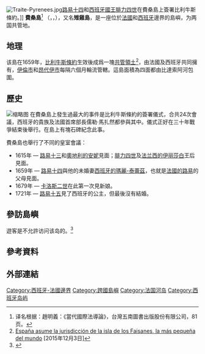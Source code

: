 {{Infobox island
| name             = 費桑島
| native name      = Isla de los Faisanes <br /> Île des Faisans <br /> Konpantzia
| image name       = Isla_de_los_Faisanes-edited.jpg
| image caption    = 中間是費桑島，左邊是西班牙伊倫市，右面是法國昂代伊市
| map = 
| nickname         = 
| location         = [[法國|法國]]及[[西班牙|西班牙]]{{Link-en|法國－西班牙邊界|France–Spain border|邊界}}<br>[[比達索阿河|比達索阿河]]
| coordinates      =
| archipelago      = 
| total islands    = 
| major islands    = 
| area_km2         = 0.00682<ref name=wullms2012propuesta>{{cite book|author=Jannie Wullms|title=Propuesta de una edición crítica de José de Butrón y Mújica, Relación panegírica de la jornada de los señores, señor don Luis Méndez de Haro y señor cardenal Julio de Mazarino, a la conferencia de los Tratados de la Paz entre el Católico Felipe Cuarto el Grande de España, y el Cristianísimo Luis Catorce de Francia.|url=http://eprints.ucm.es/17363/2/janniewullms2_TFM_MULE_2012.pdf|accessdate=2015年12月3日|language=es|year=2012年|archive-date=2015年12月8日|archive-url=https://web.archive.org/web/20151208062123/http://eprints.ucm.es/17363/2/janniewullms2_TFM_MULE_2012.pdf|dead-url=no}}</ref> 
| coastline_km     = 
| highest mount    = 
| elevation_m      = 6
| country          = {{FRA}}
| country admin divisions title = [[省_(法國)|省]]
| country admin divisions = [[比利牛斯-大西洋省|比利牛斯-大西洋省]][[阿基坦|阿基坦]]
| country admin divisions title 1   = 
| country admin divisions 1         = 
| country admin divisions title 2   = 
| country 1 = {{ESP}}
| country 1 admin divisions title = [[西班牙行政區劃|自治區]]
| country 1 admin divisions = [[巴斯克自治區|巴斯克]]
| country 1 admin divisions title 1 = [[西班牙省份|省]]
| country 1 admin divisions 1 = [[吉普斯夸省|吉普斯夸省]]
| population       = 無
| population as of = 
| density_km2      = 
| ethnic groups    = 
| additional info  =
}}
[[File:Traite-Pyrenees.jpg|thumb]][[路易十四|路易十四]]和[[西班牙國王|西班牙國王]][[腓力四世|腓力四世]]在費桑島上簽署比利牛斯條約。]]
'''費桑島'''<ref>译名根据：趙明義：《當代國際法導論》，台灣五南圖書出版股份有限公司，81页。</ref> （{{Lang-es|'''Isla de los Faisanes'''}}，{{Lang-fr|'''Île des Faisans'''}}，{{Lang-eu|'''Konpantzia'''}}），又名'''雉雞島'''，是一座位於[[法國|法國]]和[[西班牙|西班牙]]邊界的島嶼，为两国共管地。

== 地理 ==
该島在1659年，[[比利牛斯條約|比利牛斯條約]]生效後成爲一塊[[共管|共管]][[領土|領土]]<ref>[http://www.elmundo.es/elmundo/2012/02/02/espana/1328202785.html España asume la jurisdicción de la isla de los Faisanes, la más pequeña del mundo] {{Wayback|url=http://www.elmundo.es/elmundo/2012/02/02/espana/1328202785.html |date=20190629084302 }} [2015年12月3日]</ref>，由法國及西班牙共同擁有，[[伊倫|伊倫市]]和[[昂代伊|昂代伊市]]每隔六個月輪流管轄。這島面積為{{Convert|6,820|m²|0|abbr=off}}四面都由比達索阿河包圍。

== 歷史 ==
[[File:Irun_-_Isla_de_los_Faisanes_sobre_el_río_Bisasoa_01.jpg|缩略图]]
在費桑島上發生過最大的事件是比利牛斯條約的簽署儀式，合共24次會議，西班牙的貴族及法國首席部長儒勒·馬扎然都參與其中。儀式正好在三十年戰爭結束後舉行。在島上有塊石碑紀念此事。

費桑島也舉行了不同的皇室會議：
* 1615年 — [[路易十三|路易十三]]和[[奧地利的安妮|奧地利的安妮]]見面；[[腓力四世_(西班牙)|腓力四世]]及[[法兰西的伊丽莎白_(1602年–1644年)|法兰西的伊丽莎白]]王后見面。
* 1659年 — [[路易十四|路易十四]]與他的未婚妻[[西班牙的瑪麗-泰蕾茲|西班牙的瑪麗-泰蕾茲]]，也就是[[法蘭西的路易_(1661-1711)|法國的路易]]的父母見面。
* 1679年 — [[卡洛斯二世_(西班牙)|卡洛斯二世]]在此第一次見新娘。
* 1721年 — [[路易十五|路易十五]]見了西班牙的{{tsl|en|Mariana Victoria of Spain|馬里亞納-維多利亞}}公主，但最後沒有結婚。

== 參訪島嶼 ==
遊客是不允許访问该岛的。<ref>{{Cite web|url=http://www.hendaye-tourisme.fr/en/authentic-pleasures/patrimony-and-history/unusual/pheasant-island/index.html|title=費倫特島|accessdate=2012年1月24日|publisher=昂代伊旅客諮詢中心|deadurl=yes|archiveurl=https://web.archive.org/web/20100213103927/http://www.hendaye-tourisme.fr/en/authentic-pleasures/patrimony-and-history/unusual/pheasant-island/index.html|archivedate=2010年2月13日}}</ref>

== 參考資料 ==
{{reflist}}

== 外部連結 ==
{{Commons category-inline|Pheasant Island}}
{{Authority control}}
[[Category:西班牙-法國邊界|Category:西班牙-法國邊界]]
[[Category:跨國島嶼|Category:跨國島嶼]]
[[Category:法国河岛|Category:法国河岛]]
[[Category:西班牙岛屿|Category:西班牙岛屿]]